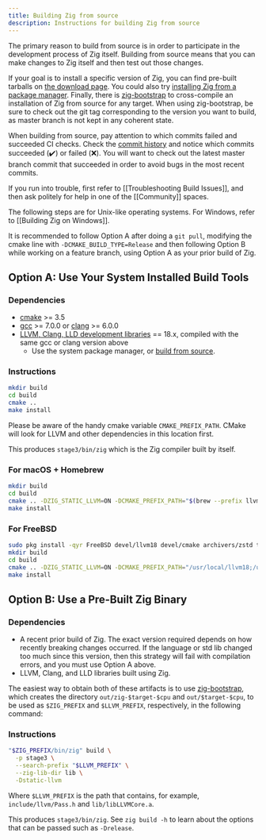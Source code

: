 ```yaml
---
title: Building Zig from source
description: Instructions for building Zig from source
---
```


The primary reason to build from source is in order to participate in the development process of Zig itself. Building from source means that you can make changes to Zig itself and then test out those changes.

If your goal is to install a specific version of Zig, you can find pre-built tarballs on [the download page](/download/). You could also try [installing Zig from a package manager](/download/package-manager/). Finally, there is [zig-bootstrap](https://github.com/ziglang/zig-bootstrap) to cross-compile an installation of Zig from source for any target. When using zig-bootstrap, be sure to check out the git tag corresponding to the version you want to build, as master branch is not kept in any coherent state.

When building from source, pay attention to which commits failed and succeeded CI checks. Check the [commit history](https://github.com/ziglang/zig/commits/master) and notice which commits succeeded (:heavy_check_mark:) or failed (:x:). You will want to check out the latest master branch commit that succeeded in order to avoid bugs in the most recent commits.

If you run into trouble, first refer to [[Troubleshooting Build Issues]], and then ask politely for help in one of the [[Community]] spaces.

The following steps are for Unix-like operating systems. For Windows, refer to [[Building Zig on Windows]].

It is recommended to follow Option A after doing a `git pull`, modifying the cmake line with `-DCMAKE_BUILD_TYPE=Release` and then following Option B while working on a feature branch, using Option A as your prior build of Zig.

## Option A: Use Your System Installed Build Tools

### Dependencies

 * [cmake](https://cmake.org/files/) >= 3.5
 * [gcc](https://gcc.gnu.org/releases.html) >= 7.0.0 or [clang](https://releases.llvm.org/download.html) >= 6.0.0
 * [LLVM, Clang, LLD development libraries](https://releases.llvm.org/download.html) == 18.x, compiled with the same gcc or clang version above
   - Use the system package manager, or [build from source](https://github.com/ziglang/zig/wiki/How-to-build-LLVM,-libclang,-and-liblld-from-source#posix).

### Instructions

```sh
mkdir build
cd build
cmake ..
make install
```

Please be aware of the handy cmake variable `CMAKE_PREFIX_PATH`. CMake will look for LLVM and other dependencies in this location first.

This produces `stage3/bin/zig` which is the Zig compiler built by itself.

### For macOS + Homebrew
```sh
mkdir build
cd build
cmake .. -DZIG_STATIC_LLVM=ON -DCMAKE_PREFIX_PATH="$(brew --prefix llvm@18);$(brew --prefix zstd)"
make install
```

### For FreeBSD

```sh
sudo pkg install -qyr FreeBSD devel/llvm18 devel/cmake archivers/zstd textproc/libxml2 archivers/lzma
mkdir build
cd build
cmake .. -DZIG_STATIC_LLVM=ON -DCMAKE_PREFIX_PATH="/usr/local/llvm18;/usr/local"
make install
```

## Option B: Use a Pre-Built Zig Binary

### Dependencies

 * A recent prior build of Zig. The exact version required depends on how recently breaking changes occurred. If the language or std lib changed too much since this version, then this strategy will fail with compilation errors, and you must use Option A above.
 * LLVM, Clang, and LLD libraries built using Zig.

The easiest way to obtain both of these artifacts is to use [zig-bootstrap](https://github.com/ziglang/zig-bootstrap), which creates the directory `out/zig-$target-$cpu` and `out/$target-$cpu`, to be used as `$ZIG_PREFIX` and `$LLVM_PREFIX`, respectively, in the following command:

### Instructions

```sh
"$ZIG_PREFIX/bin/zig" build \
  -p stage3 \
  --search-prefix "$LLVM_PREFIX" \
  --zig-lib-dir lib \
  -Dstatic-llvm
```

Where `$LLVM_PREFIX` is the path that contains, for example, `include/llvm/Pass.h` and `lib/libLLVMCore.a`.

This produces `stage3/bin/zig`. See `zig build -h` to learn about the options that can be passed such as `-Drelease`.
